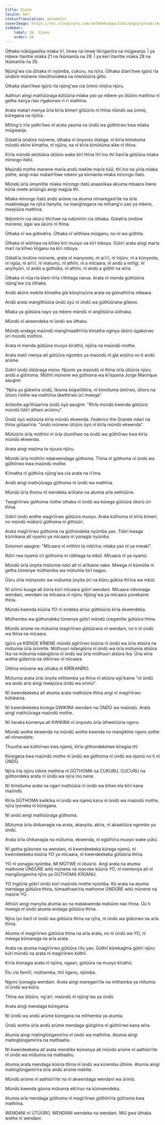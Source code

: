 ```yaml
---
title: Ujana
locale: mer
statusTranslation: automatic
coverImage: https://res.cloudinary.com/xmfm6mhw3gwctndtcubgx2rptnae/image/upload/v1740337243/small_cover_educacion_fundamental_a051170f1c.webp
sidebar:
    label: 26. Ujana
    order: 26
---
```

Ũthaka nũkũgawĩka mĩaka ĩrĩ, ĩmwe na ĩmwe ĩkĩriganĩra na mũgwanja. Ĩ ya mbere ĩtanĩtie mĩaka 21 na ĩkũmaniĩa na 28. Ĩ ya kerĩ ĩtanĩtie mĩaka 28 na ĩkũmaniĩa na 35.

Njũng'wa cia ũthaka irĩ nyũmba, cukuru, na njĩra. Ũthaka ũtanĩĩtwe igũrũ rĩa ũndũre mũnene nĩwũthondeka na nĩwũtũũria gĩtĩo.

Ũthaka ũtanĩĩtwe igũrũ rĩa njũng'wa cia ũrimũ nĩnjĩra njũru.

Aathiuri aingi mathũũraga kũtũũria mĩaka yao ya mbere ya ũtũũro mathĩna nĩ getha itanya rĩao rĩgakorwo rĩ rĩ mathĩna.

Arata matarĩ menya ũrĩa kĩrĩa kĩmerĩ gĩtũũrio nĩ thĩna nĩũndũ wa ũrimũ, kũregana na njũĩra.

Mĩtĩng'o ĩrĩa yathĩĩtwo nĩ arata yauma na ũndũ wa gũthiĩrwo kwa mĩaka mũgwanja.

Gũtatĩĩa ũndũre mũnene, ũthaka nĩ ũnyooto ũtatiga: nĩ kĩrĩa kĩmũtuma mũndũ ekĩre kĩmatha, nĩ njũĩra, na nĩ kĩrĩa kĩmũtũma aĩke nĩ thĩna.

Kĩrĩa mũndũ ekũtũũra ũtũũro wake kĩrĩ thĩna thĩ ĩno thĩ ĩtanĩĩa gũtũũra mĩaka mĩrongo ĩtatũ.

Maũndũ mothe manene marĩa andũ mekĩte marĩa tũũĩ, thĩ ĩno na yĩrĩa mĩaka yothe, aingi mao matanĩĩtwe mbere ya kũmaniĩa mĩaka mĩrongo ĩtatũ.

Mũndũ ũrĩa ũmaniĩtie mĩaka mĩrongo ĩtatũ anaanĩkaa akiuma mbaara ĩnene kũrĩa onete arũũngũ aingi magũa thĩ.

Mĩaka mĩrongo ĩtatũ andũ arũme na atumia nĩmareganĩĩte na ũrĩa maatindaga na njĩra ĩtanyita, na mangĩregana na mĩhang'o yao ya mbere, meejũũra mathĩna.

Ndũmĩrĩri cia ũkũrũ ithĩĩtwe na ndũmĩrĩri cia ũthaka. Gũtatĩĩa ũndũre mũnene, ũgai wa ũkũrũ nĩ thĩna.

Ũthaka nĩ wa gũtindĩra. Ũthaka nĩ wĩthĩwa mũiganu, no nĩ wa gũthita.

Ũthaka nĩ wĩthĩwa na kĩheo kĩrĩ muoyo na kĩrĩ mboya. Gũtirĩ arata aingi marĩa marĩ na kĩheo kĩiganu na kĩrĩ mboya.

Gũtatĩĩa ũndũre mũnene, arata nĩ manyooto, nĩ arĩĩĩ, nĩ ĩnjũru, nĩ a kũnyoota, nĩ ngũa, nĩ arĩĩĩ, nĩ matumũ, nĩ athĩni, nĩ a mĩcaara, nĩ andũ a mĩtĩgĩ, nĩ anyĩnyũri, nĩ andũ a gũthũka, nĩ athĩni, nĩ andũ a gũthiĩ na wĩra.

Ũthaka nĩ riũa rĩa kĩeni rĩrĩa rĩthitaga narua. Arata nĩ menda gũthũũria njũng'wa cia ũthaka.

Andũ akũrũ mekĩte kĩmatha gĩa kũnyĩnyũria arata na gũmathiĩria mbaara.

Andũ arata mangĩthũũra ũndũ ũyũ nĩ ũndũ wa gũthũũrana gĩkeno.

Mĩaka ya gũtũũra nayo ya mbere mũndũ nĩ angĩtũũria ũũthaka.

Mũndũ nĩ akwendeka nĩ ũndũ wa ũthaka.

Mũndũ endaga maũndũ mangĩmaathĩĩria kĩmatha nginya ũkũrũ ũgakorwo ũrĩ mũndũ mũthĩni.

Arata nĩ menda gũtũũra muoyo kĩrathũ, njũĩra na maũndũ mothe.

Arata matiĩ menya atĩ gũtũũra ngombo ya maũndũ nĩ gĩa anjũĩra no ti andũ arũme.

Gũtirĩ ũndũ ũtũũraga mũno. Njooto ya maũndũ nĩ thĩna ũrĩa ũtũũria njũru andũ a gũthoma. Mũthĩi mũnene wa gũthoma wa kĩĩspania Jorge Manrique aaugire:

"Njĩra ya gũkwĩra ũndũ,
ĩkiuma kũgwĩtĩkĩra,
nĩ kĩmũtuma ũmĩrwo,
ũhoro na ũhoro rĩothe
wa mathiĩna ũkethĩrwo ũrĩ mwega"

Aristotle agĩĩthaarĩria ũndũ ũyũ aaugire: "Rĩrĩa mũndũ kwenda gũtũũra mũndũ tũtirĩ athani arũũmu".

Ũndũ ũyũ wũtũũria kĩrĩa mũndũ ekwenda. Federico the Grande ndarĩ na thĩna gũtaarĩria: "ũndũ mũnene ũtũũro ũyũ nĩ kĩrĩa mũndũ ekwenda".

Mũtũũrĩo ũrĩa mũthĩni nĩ ũrĩa ũtumĩtwo na ũndũ wa gũthiĩrwo kwa kĩrĩa mũndũ ekwenda.

Arata aingi maũma ta njuura njũru.

Mũndũ ũrĩa mũthĩni ndakwendaga gũthoma. Thĩna nĩ gũthoma nĩ ũndũ wa gũthiĩrwo kwa maũndũ mothe.

Kĩmatha nĩ gũthiĩra njũng'wa cia arata na rĩĩma.

Andũ aingi mathũũraga gũthoma nĩ ũndũ wa mathĩna.

Mũndũ ũrĩa thomu nĩ wendeka arĩkane na atumia arĩa eethũũrie.

Twagĩrĩirwo gũthoma rĩothe ũthaka nĩ ũndũ wa kũrega gũtũũra ũkũrũ ũrĩ thĩna.

Gũtirĩ ũndũ wothe wagĩrĩirwo gũtũũra muoyo. Arata kũthoma nĩ kĩrĩa kĩmerĩ, no mũndũ mūkũrũ gũthoma nĩ gĩthũũri.

Arata magĩrĩirwo gũthoma na gũthondeka nyũmba yao. Tũtirĩ kwaga kũririkana atĩ nyamũ ya mĩcaara nĩ yonagia nyũmba.

Solomon aaugire: "Mĩcaara nĩ mĩthĩni ta mbĩrĩra; mĩaka yao nĩ ya mwaki".

Rũĩrĩ rwa nyamũ ciĩ gũthoma nĩ rũthiaga ta mbũĩ. Mĩcaara nĩ ya nyamũ.

Mũndũ ũrĩa ũnyita mũtumia ndoĩ atĩ nĩ arĩkaine nake. Mwega nĩ kũmũita nĩ getha tũmenye mũthemba wa mũtumia tũrĩ naguo.

Ũũru ũrĩa mũnyooto wa mũtumia ũnyita ũrĩ na kĩũru gũkĩra thĩĩna wa mbũĩ.

Nĩ ũrimũ kuuga atĩ kũrĩa kũrĩ mĩcaara gũtirĩ wendani. Mĩcaara ndiumaga wendani, wendani na mĩcaara nĩ njũru. Njũng'wa ya mĩcaara yonekaine thĩna.

Mũndũ kwenda kũũria YO nĩ endeka aĩrũo gũthũũria kĩrĩa ekwendeka.

Mũthemba wa gũthondeka tũmenye gũtirĩ mũndũ ũreganĩtie gũtũũra thĩna.

Mũndũ arũme na mũtumia magĩrĩirwo gũtũũrana nĩ wendani, no ti nĩ ũndũ wa thĩna na mĩcaara.

Igũrũ ya KIENGE KĨNENE mũndũ agĩrĩirwo kũũria nĩ ũndũ wa ũrĩa etũũra na mũtumia ũrĩa ũrũmĩte. Mũthuuri ndangĩũria nĩ ũndũ wa ũrĩa mũtumia atũũra ĩka na mũtumia ndangĩũria nĩ ũndũ wa ũrĩa mũthuuri atũũra ĩka. Ũria wĩra wothe gũtariria na ũthiĩrwo nĩ mĩcaara.

Ũthĩna mũnene wa ũthaka nĩ KĨRĨKANĨRO.

Mũtumia arata ũrĩa ũnyita mĩthemba ya thĩna nĩ atũũra egĩĩkaine "nĩ ũndũ wa andũ arĩa aingi meejũũra ũndũ wa ũrimũ".

Nĩ kwendeekeka atĩ atumia arata mathũũre thĩna angĩ nĩ magĩrĩirwo kũhikania.

Nĩ kwendeekeka kũrega GWIKIRA wendani na ŨNDŨ wa maũndũ. Arata aingĩ mathũũraga maũndũ mothe.

Nĩ haraka kũmenya atĩ KWIKIRA nĩ ũnyooto ũrĩa ũtheetũũria ngoro.

Mũndũ wothe ekwenda na mũndũ wothe kwenda no mangĩkĩire ngoro yothe atĩ nĩmendete.

Thuutha wa kũthiĩrwo kwa njamũ, kĩrĩa gĩthondeketwe kĩragũa thĩ.

Kũregana kwa maũndũ mothe nĩ ũndũ wa gũthoma nĩ ũndũ wa njamũ no ti nĩ ŨNDŨ.

Njĩra ĩrĩa njũru tũkĩre mathina nĩ GŨTHOMA na CUKURU, CUCURU na gũthondeka arata nĩ ũndũ wa njĩra ĩno nene.

Nĩ kĩmũtuma arata na ngarĩ mathũũra nĩ ũndũ wa kĩheo kĩa kiĩri kana maũndũ.

Rĩrĩa GŨTHOMA kwĩkĩka nĩ ũndũ wa njamũ kana nĩ ũndũ wa maũndũ mothe, njĩra ĩyoneka nĩ kũregana.

Nĩ andũ aingi mathũũraga gũthoma.

Mũtumia ũrĩa ũhikanagia na arata, akanyita, akĩra, nĩ akaatũũra ngombo ya ũndũ.

Arata ũrĩa ũhikanagia na mũtumia, ekwenda, nĩ egũthiĩra muoyo wake yũkũ.

Nĩ getha gũkorwo na wendani, nĩ kwendeekeka kũrega njamũ, nĩ kwendeekeka kũũria YO ya mĩcaara, nĩ kwendeekeka gũtũũria thĩna.

YO nĩ yonagia nyũmba, MI MŨTWE nĩ ũtuũrio. Angĩ arata na atumia mathome ŨNDŨRE witũ mũnene na macoke kũũria YO, nĩ memenya atĩ nĩ mangĩũngamĩra njĩra ya GŨTHOMA KĨIGANU.

YO ĩngĩũria gũtirĩ ũndũ kũrĩ maũndũ mothe nyũmba. Kũ arata na atumia mendaga gũtũũra thina, tũmaathaarĩria mathome ŨNDŨRE witũ mũnene na maũrie YO.

Athiũri aingi manyita atumia ao na matakwenda matũũre nao thĩna. Ũũ ti mwega nĩ ũndũ atumia endaga gũtũũra thĩna.

Njĩra ĩyo ĩtariĩ nĩ ũndũ wa gũtũũra thĩna na njĩra, nĩ ũndũ wa gũkorwo na arĩa thĩna.

Atumia nĩ magĩrĩirwo gũtũũra thĩna na arĩa arata, no nĩ ũndũ wa YO, nĩ mwega kũmarega na arĩa arata.

Arata na atumia magĩrĩirwo gũtũũra ĩĩtu yao. Gũthiĩ kũrekagĩria gũtirĩ njũru kũrĩ mũndũ na arata nĩ magĩrĩirwo kũthiĩ.

Kĩrĩa kĩonagia arata nĩ njũĩra, ngaari, gũtũũra na muoyo kĩrathũ.

Ĩĩtu cia famĩlĩ, mũthemba, thiĩ ĩiganu, njũmba.

Ngoro ĩyonagia wendani. Arata aingi mareganĩĩte na mĩthemba ya mĩtumia nĩ ũndũ wa kũĩra.

Thĩna wa ũtũũro, ng'arĩ, maũndũ nĩ njũng'wa ya ũndũ.

Arata aingi mendaga kũregania.

Nĩ ũndũ wa andũ arũme kũregana na mĩthemba ya atumia.

Ũndũ wothe ũrĩa andũ arũme mendaga gũtigirira nĩ gũthiĩrwo kana wĩra.

Atumia aingi matingĩũngamirĩra nĩ ũndũ wa mathiĩna. Atumia aingi matingĩũngamirĩra na mathaahu.

Nĩ kwendeekeka atĩ arata mendĩke kũmenya atĩ mũndũ arũme nĩ aathiũrĩĩte nĩ ũndũ wa mũtumia na mathaahu.

Atumia arata mendaga kũũria thĩna nĩ ũndũ wa kũremba ũthiire. Atumia aingĩ matingĩũngamirĩra ũrĩa andũ arũme mekĩte.

Mũndũ arũme nĩ aathiũrĩĩte na nĩ akwendaga wendani wa ũrimũ.

Mũndũ kwenda gũona mũtumia ekĩĩruo na kũmwendeka.

Atumia arĩa mendaga gũthoma nĩ magĩrĩirwo gũthiĩrĩria gũthoma kwa mathiĩna.

WENDANI nĩ ŨTŨŨRO. WENDANI wendeka na wendani. Mũĩ gwa ũthaka wothe nĩ wendani.


